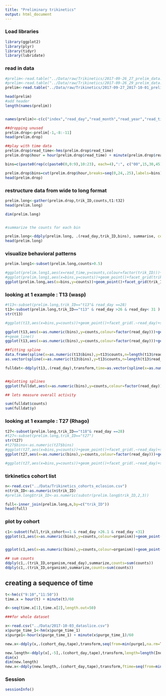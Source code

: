 ```yaml
---
title: "Preliminary trikinetics"
output: html_document
---
```



### Load libraries
```r
library(ggplot2)
library(plyr)
library(tidyr)
library(lubridate)
```

### read in data

```r
#prelim<-read.table("../Data/raw/Trikinetics/2017-09-26_27_prelim_data.txt")
#prelim<-read.table("../Data/raw/Trikinetics/2017-09-26_29_prelim_data.txt")
prelim<-read.table("../Data/raw/Trikinetics/2017-09-27_2017-10-01_prelim_data.txt")

head(prelim)
#add header
length(names(prelim))


names(prelim)<-c(c("index","read_day","read_month","read_year","read_time","monitor_status","extra","unused1","unused2","unused3","unused4","light_status"),paste("t",seq(1,32),sep=""))

##dropping unused
prelim.drop<-prelim[-1,-8:-11]
head(prelim.drop)

##play with time data
prelim.drop$read_time<-hms(prelim.drop$read_time)
prelim.drop$hour = hour(prelim.drop$read_time) + minute(prelim.drop$read_time)/60

bins=c(paste0(rep(c(paste0(0,0:9),10:23), each=4),":", c("00",15,30,45))[-1],"24:00")

prelim.drop$bins=cut(prelim.drop$hour,breaks=seq(0,24,.25),labels=bins)
head(prelim.drop)
```



### restructure data from wide to long format    

```r
prelim.long<-gather(prelim.drop,trik_ID,counts,t1:t32)
head(prelim.long)

dim(prelim.long)


#summarize the counts for each bin  

prelim.long<-ddply(prelim.long, .(read_day,trik_ID,bins), summarise, counts = sum(counts),light_status=mean(light_status), .drop=FALSE)
head(prelim.long)

```

### visualize behavioral patterns

```r
prelim.long1<-subset(prelim.long,counts>0.5)

#ggplot(prelim.long1,aes(x=read_time,y=counts,colour=factor(trik_ID)))+geom_point()
#ggplot(prelim.long1,aes(x=bins,y=counts))+geom_point()+facet_grid(trik_ID~read_day)
ggplot(prelim.long,aes(x=bins,y=counts))+geom_point()+facet_grid(trik_ID~read_day)
```


### looking at 1 example : T13   (wasp)

```r
#t13<-subset(prelim.long,trik_ID=="t13"& read_day ==28)
t13<-subset(prelim.long,trik_ID=="t13" & read_day >26 & read_day< 31 )
str(t13)

#ggplot(t13,aes(x=bins,y=counts))+geom_point()+facet_grid(.~read_day)+stat_smooth(method="loess")

ggplot(t13,aes(x=as.numeric(bins),y=counts,colour=factor(read_day)))+geom_point()+scale_x_continuous(,breaks=seq(1,96,4),labels=seq(1,24,1))+stat_smooth()
#+geom_line()
ggplot(t13,aes(x=as.numeric(bins),y=counts,colour=factor(read_day)))+geom_point()+scale_x_continuous(,breaks=seq(1,96,4),labels=seq(1,24,1))

##fitting spline
data.frame(spline(x=as.numeric(t13$bins),y=t13$counts,n=length(t13$read_day),method="periodic"))
as.vector(spline(x=as.numeric(t13$bins),y=t13$counts,n=length(t13$read_day))[1])

fulldat<-ddply(t13,.(read_day),transform,time=as.vector(spline(x=as.numeric(bins),y=counts,n=length(read_day))[1]),splinefit=as.vector(spline(x=as.numeric(bins),y=counts,n=length(read_day),method="periodic")[2]))


##plotting splines
ggplot(fulldat,aes(x=as.numeric(bins),y=counts,colour=factor(read_day)))+geom_point()+scale_x_continuous(,breaks=seq(0,96,4),labels=seq(0,24,1))+geom_line(data=fulldat,aes(x=x,y=y))+facet_grid(read_day~.)

## lets measure overall activity  

sum(fulldat$counts)
sum(fulldat$y)
```

### looking at 1 example : T27   (Rhago)

```r
t27<-subset(prelim.long,trik_ID=="t18"& read_day ==28)
#t27<-subset(prelim.long,trik_ID=="t27")
str(t27)
#t27$bins<-as.numeric(t27$bins)
#ggplot(t27,aes(x=bins,y=counts))+geom_point()+facet_grid(.~read_day)+stat_smooth(method="loess")
ggplot(t27,aes(x=as.numeric(bins),y=counts,colour=factor(read_day)))+geom_point()+scale_x_continuous(,breaks=seq(1,96,4),labels=seq(1,24,1))+geom_line()

#ggplot(t27,aes(x=bins,y=counts))+geom_point()+facet_grid(.~read_day)+stat_smooth(method="")
```



### tirkinetics cohort list  

```r
n<-read.csv("../Data/Trikinetics_cohorts_eclosion.csv")
n$trik_ID<-as.numeric(n$trik_ID)
#prelim.long$trik_ID<-as.numeric(substr(prelim.long$trik_ID,2,3))

full<-inner_join(prelim.long,n,by=c("trik_ID"))
head(full)

```

### plot by cohort   

```r
c1<-subset(full,trik_cohort==1 & read_day >26.1 & read_day <31)
ggplot(c1,aes(x=as.numeric(bins),y=counts,colour=organism))+geom_point()+facet_grid(read_day~trik_ID)+scale_x_continuous(,breaks=seq(1,96,4),labels=seq(1,24,1))+geom_line()


ggplot(c1,aes(x=as.numeric(bins),y=counts,colour=organism))+geom_point()+facet_grid(read_day~trik_ID)+scale_x_continuous(,breaks=seq(1,96,4),labels=seq(1,24,1))+stat_smooth()

## sum counts 
ddply(c1,.(trik_ID,organism,read_day),summarize,counts=sum(counts))
ddply(c1,.(trik_ID,organism),summarize,counts=sum(counts))

```


## creating a sequence of time 

```r
t<-hm(c("9:10","11:50"))
time.x = hour(t) + minute(t)/60

d<-seq(time.x[1],time.x[2],length.out=50)

###for whole dataset 

x<-read.csv("../Data/2017-10-03_dataslice.csv")
x$purge_time_1<-hm(x$purge_time_1)
x$purge1<-hour(x$purge_time_1) + minute(x$purge_time_1)/60

new.x<-ddply(x,.(cohort_day,tape),transform,seq(from=min(purge1,na.rm=TRUE),to=max(purge1,na.rm=TRUE),length.out=length(Ind_ID)))

new.length<-ddply(x[,-5],.(cohort_day,tape),transform,length=length(Ind_ID))
dim(x)
dim(new.length)
new.x<-ddply(new.length,.(cohort_day,tape),transform,ftime=seq(from=min(purge1,na.rm=TRUE),to=max(purge1,na.rm=TRUE),length.out=mean(length)))

```


### Session

```r
sessionInfo()
```

